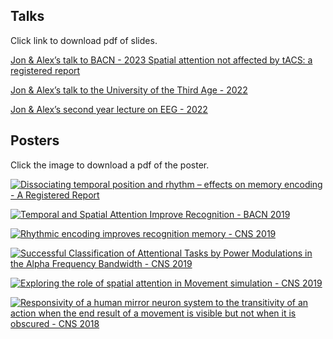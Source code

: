 ## Talks
Click link to download pdf of slides.

[Jon & Alex's talk to BACN - 2023 Spatial attention not affected by tACS: a registered report](talks/BACN23.pdf)

[Jon & Alex's talk to the University of the Third Age - 2022](talks/U3A2022.pdf) 

[Jon & Alex's second year lecture on EEG - 2022](talks/EEGandID2022.pdf) 


## Posters 
Click the image to download a pdf of the poster.

:::{layout=[30,-5,30,-5,30] layout-valign="top"}

[![Dissociating temporal position and rhythm – effects on memory encoding
- A Registered Report](posters/Jones2023BACN.jpg)](posters/Jones2023BACN.pdf)

[![Temporal and Spatial Attention Improve Recognition - BACN 2019](posters/Jones&Ward2019BACN.jpg)](posters/Jones&Ward2019BACN.pdf)

[![Rhythmic encoding improves recognition memory - CNS 2019](posters/Jones&Ward2019CNS.jpg)](posters/Jones&Ward2019CNS.pdf)

[![Successful Classification of Attentional Tasks by Power Modulations in the Alpha Frequency Bandwidth - CNS 2019](posters/Silas2019CNS.jpg)](posters/Silas2019CNS.pdf)

[![Exploring the role of spatial attention in Movement simulation - CNS 2019](posters/SilasBACN2019.jpg)](posters/SilasBACN2019.pdf)

[![Responsivity of a human mirror neuron system to the transitivity of an action when the end result of a movement is visible but not when it is obscured - CNS 2018](posters/Silas2018CNS.jpg)](posters/Silas2018CNS.pdf)
::: 
